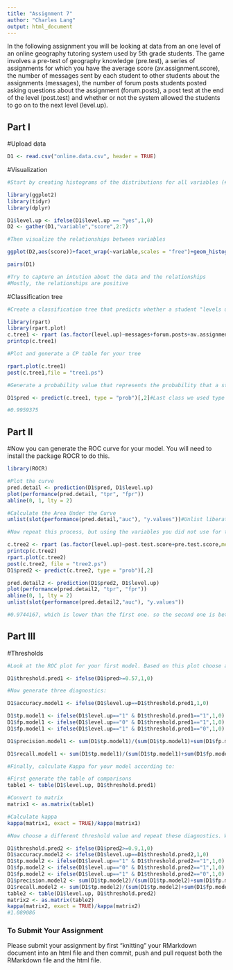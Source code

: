 ```yaml
---
title: "Assignment 7"
author: "Charles Lang"
output: html_document
---
```


In the following assignment you will be looking at data from an one level of an online geography tutoring system used by 5th grade students. The game involves a pre-test of geography knowledge (pre.test), a series of assignments for which you have the average score (av.assignment.score),  the number of messages sent by each student to other students about the assignments (messages), the number of forum posts students posted asking questions about the assignment (forum.posts), a post test at the end of the level (post.test) and whether or not the system allowed the students to go on to the next level (level.up).  

## Part I

#Upload data
```r
D1 <- read.csv("online.data.csv", header = TRUE)
```

#Visualization 
```r
#Start by creating histograms of the distributions for all variables (#HINT: look up "facet" in the ggplot documentation)

library(ggplot2)
library(tidyr)
library(dplyr)

D1$level.up <- ifelse(D1$level.up == "yes",1,0)
D2 <- gather(D1,"variable","score",2:7)

#Then visualize the relationships between variables

ggplot(D2,aes(score))+facet_wrap(~variable,scales = "free")+geom_histogram()

pairs(D1)

#Try to capture an intution about the data and the relationships
#Mostly, the relationships are positive

```
#Classification tree
```r
#Create a classification tree that predicts whether a student "levels up" in the online course using three variables of your choice (As we did last time, set all controls to their minimums)

library(rpart)
library(rpart.plot)
c.tree1 <- rpart (as.factor(level.up)~messages+forum.posts+av.assignment.score,method = "class",data=D1,control=rpart.control(minsplit=1,minbucket=1,cp=0.001))
printcp(c.tree1)

#Plot and generate a CP table for your tree 

rpart.plot(c.tree1)
post(c.tree1,file = "tree1.ps")

#Generate a probability value that represents the probability that a student levels up based your classification tree 

D1$pred <- predict(c.tree1, type = "prob")[,2]#Last class we used type = "class" which predicted the classification for us, this time we are using type = "prob" to see the probability that our classififcation is based on.

#0.9959375
```
## Part II
#Now you can generate the ROC curve for your model. You will need to install the package ROCR to do this.
```r
library(ROCR)

#Plot the curve
pred.detail <- prediction(D1$pred, D1$level.up) 
plot(performance(pred.detail, "tpr", "fpr"))
abline(0, 1, lty = 2)

#Calculate the Area Under the Curve
unlist(slot(performance(pred.detail,"auc"), "y.values"))#Unlist liberates the AUC value from the "performance" object created by ROCR

#Now repeat this process, but using the variables you did not use for the previous model and compare the plots & results of your two models. Which one do you think was the better model? Why?

c.tree2 <- rpart (as.factor(level.up)~post.test.score+pre.test.score,method = "class",data=D1,control=rpart.control(minsplit=1,minbucket=1,cp=0.001))
printcp(c.tree2)
rpart.plot(c.tree2)
post(c.tree2, file = "tree2.ps")
D1$pred2 <- predict(c.tree2, type = "prob")[,2]

pred.detail2 <- prediction(D1$pred2, D1$level.up) 
plot(performance(pred.detail2, "tpr", "fpr"))
abline(0, 1, lty = 2)
unlist(slot(performance(pred.detail2,"auc"), "y.values"))

#0.9744167, which is lower than the first one. so the second one is better.
```
## Part III
#Thresholds
```r
#Look at the ROC plot for your first model. Based on this plot choose a probability threshold that balances capturing the most correct predictions against false positives. Then generate a new variable in your data set that classifies each student according to your chosen threshold.

D1$threshold.pred1 <- ifelse(D1$pred>=0.57,1,0)

#Now generate three diagnostics:

D1$accuracy.model1 <- ifelse(D1$level.up==D1$threshold.pred1,1,0)

D1$tp.model1 <- ifelse(D1$level.up=="1" & D1$threshold.pred1=="1",1,0)
D1$fp.model1 <- ifelse(D1$level.up=="0" & D1$threshold.pred1=="1",1,0)
D1$fp.model1 <- ifelse(D1$level.up=="1" & D1$threshold.pred1=="0",1,0)

D1$precision.model1 <- sum(D1$tp.model1)/(sum(D1$tp.model1)+sum(D1$fp.model1))

D1$recall.model1 <- sum(D1$tp.model1)/(sum(D1$tp.model1)+sum(D1$fp.model1))

#Finally, calculate Kappa for your model according to:

#First generate the table of comparisons
table1 <- table(D1$level.up, D1$threshold.pred1)

#Convert to matrix
matrix1 <- as.matrix(table1)

#Calculate kappa
kappa(matrix1, exact = TRUE)/kappa(matrix1)

#Now choose a different threshold value and repeat these diagnostics. What conclusions can you draw about your two thresholds?

D1$threshold.pred2 <- ifelse(D1$pred2>=0.9,1,0)
D1$accuracy.model2 <- ifelse(D1$level.up==D1$threshold.pred2,1,0)
D1$tp.model2 <- ifelse(D1$level.up=="1" & D1$threshold.pred2=="1",1,0)
D1$fp.model2 <- ifelse(D1$level.up=="0" & D1$threshold.pred2=="1",1,0)
D1$fp.model2 <- ifelse(D1$level.up=="1" & D1$threshold.pred2=="0",1,0)
D1$precision.model2 <- sum(D1$tp.model2)/(sum(D1$tp.model2)+sum(D1$fp.model2))
D1$recall.model2 <- sum(D1$tp.model2)/(sum(D1$tp.model2)+sum(D1$fp.model2))
table2 <- table(D1$level.up, D1$threshold.pred2)
matrix2 <- as.matrix(table2)
kappa(matrix2, exact = TRUE)/kappa(matrix2)
#1.089086
```

### To Submit Your Assignment

Please submit your assignment by first "knitting" your RMarkdown document into an html file and then commit, push and pull request both the RMarkdown file and the html file.
